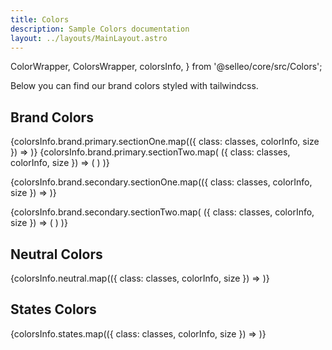```yaml
---
title: Colors
description: Sample Colors documentation
layout: ../layouts/MainLayout.astro
---
```


  ColorWrapper,
  ColorsWrapper,
  colorsInfo,
} from '@selleo/core/src/Colors';

<Description>
  Below you can find our brand colors styled with tailwindcss.
</Description>

<H2>Brand Colors</H2>

<div class="preview">
{colorsInfo.brand.primary.sectionOne.map(({ class: classes, colorInfo, size }) => <ColorWrapper colorInfo={colorInfo} size={size} class={classes} />)}

<ColorsWrapper itemsLength={4} class="mb-7 mt-3">
  {colorsInfo.brand.primary.sectionTwo.map(
    ({ class: classes, colorInfo, size }) => (
      <ColorWrapper colorInfo={colorInfo} size={size} class={classes} />
    )
  )}
</ColorsWrapper>

{colorsInfo.brand.secondary.sectionOne.map(({ class: classes, colorInfo, size }) => <ColorWrapper colorInfo={colorInfo} size={size} class={classes} /> )}

<ColorsWrapper itemsLength={3} class="mb-7 mt-3">
  {colorsInfo.brand.secondary.sectionTwo.map(
    ({ class: classes, colorInfo, size }) => (
      <ColorWrapper colorInfo={colorInfo} size={size} class={classes} />
    )
  )}
</ColorsWrapper>

<H2>Neutral Colors</H2>

{colorsInfo.neutral.map(({ class: classes, colorInfo, size }) => <ColorWrapper colorInfo={colorInfo} size={size} class={classes} /> )}

<H2>States Colors</H2>

{colorsInfo.states.map(({ class: classes, colorInfo, size }) => <ColorWrapper colorInfo={colorInfo} size={size} class={classes} /> )}

</div>
